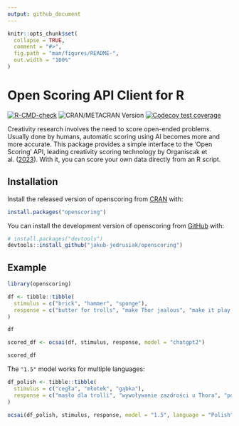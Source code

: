 ```yaml
---
output: github_document
---
```


<!-- README.md is generated from README.Rmd. Please edit that file -->

```r
knitr::opts_chunk$set(
  collapse = TRUE,
  comment = "#>",
  fig.path = "man/figures/README-",
  out.width = "100%"
)
```

# Open Scoring API Client for R

<!-- badges: start -->
[![R-CMD-check](https://github.com/jakub-jedrusiak/openscoring/actions/workflows/R-CMD-check.yaml/badge.svg)](https://github.com/jakub-jedrusiak/openscoring/actions/workflows/R-CMD-check.yaml)
![CRAN/METACRAN Version](https://img.shields.io/cran/v/openscoring)
[![Codecov test coverage](https://codecov.io/gh/jakub-jedrusiak/openscoring/graph/badge.svg)](https://app.codecov.io/gh/jakub-jedrusiak/openscoring)
<!-- badges: end -->

Creativity research involves the need to score open-ended problems. Usually done by humans, automatic scoring using AI becomes more and more accurate. This package provides a simple interface to the 'Open Scoring' API, leading creativity scoring technology by Organiscak et al. ([2023](https://doi.org/10.1016/j.tsc.2023.101356)). With it, you can score your own data directly from an R script.

## Installation

Install the released version of openscoring from [CRAN](https://CRAN.R-project.org) with:

``` r
install.packages("openscoring")
```

You can install the development version of openscoring from [GitHub](https://github.com/) with:

``` r
# install.packages("devtools")
devtools::install_github("jakub-jedrusiak/openscoring")
```

## Example

```r
library(openscoring)

df <- tibble::tibble(
  stimulus = c("brick", "hammer", "sponge"),
  response = c("butter for trolls", "make Thor jealous", "make it play in a kids show")
)

df

scored_df <- ocsai(df, stimulus, response, model = "chatgpt2")

scored_df
```

The `"1.5"` model works for multiple languages:

```r
df_polish <- tibble::tibble(
  stimulus = c("cegła", "młotek", "gąbka"),
  response = c("masło dla trolli", "wywoływanie zazdrości u Thora", "postać w programie dla dzieci")
)

ocsai(df_polish, stimulus, response, model = "1.5", language = "Polish")
```
